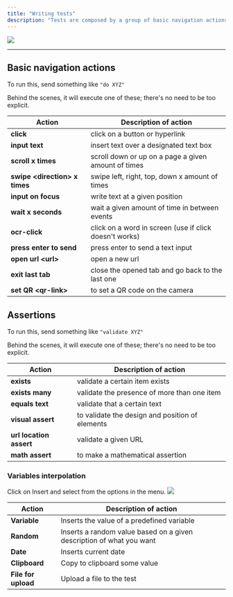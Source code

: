 ```yaml
---
title: "Writing tests"
description: "Tests are composed by a group of basic navigation actions and assertions."
---
```


![](/images/Screenshot2025-02-16at7.08.38PM.png)

***

## Basic navigation actions

To run this, send something like `"do XYZ"`

Behind the scenes, it will execute one of these; there's no need to be too explicit.

| Action                         | **Description of action**                              |
| ------------------------------ | ------------------------------------------------------ |
| **click**                      | click on a button or hyperlink                         |
| **input text**                 | insert text over a designated text box                 |
| **scroll** **x times**         | scroll down or up on a page a given amount of times    |
| **swipe \<direction> x times** | swipe left, right, top, down x amount of times         |
| **input on focus**             | write text at a given position                         |
| **wait x seconds**             | wait a given amount of time in between events          |
| **ocr-click**                  | click on a word in screen (use if click doesn't works) |
| **press enter to send**        | press enter to send a text input                       |
| **open url \<url>**            | open a new url                                         |
| **exit last tab**              | close the opened tab and go back to the last one       |
| **set QR \<qr-link>**          | to set a QR code on the camera                         |

## Assertions

To run this, send something like `"validate XYZ"`

Behind the scenes, it will execute one of these; there's no need to be too explicit.

| Action                  | **Description of action**                       |
| ----------------------- | ----------------------------------------------- |
| **exists**              | validate a certain item exists                  |
| **exists many**         | validate the presence of more than one item     |
| **equals text**         | validate that a certain text                    |
| **visual assert**       | to validate the design and position of elements |
| **url location assert** | validate a given URL                            |
| **math assert**         | to make a mathematical assertion                |

### Variables interpolation

Click on Insert and select from the options in the menu. ![](/Screenshot2025-02-16at12.48.09PM.png)

| Action              | Description of action                                                |
| ------------------- | -------------------------------------------------------------------- |
| **Variable**        | Inserts the value of a predefined variable                           |
| **Random**          | Inserts a random value based on a given description of what you want |
| **Date**            | Inserts current date                                                 |
| **Clipboard**       | Copy to clipboard some value                                         |
| **File for upload** | Upload a file to the test                                            |